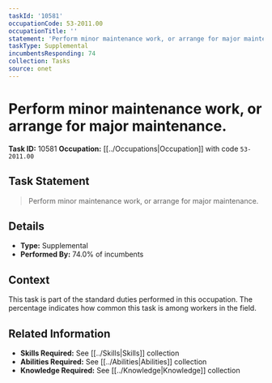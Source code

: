 ```yaml
---
taskId: '10581'
occupationCode: 53-2011.00
occupationTitle: ''
statement: 'Perform minor maintenance work, or arrange for major maintenance.'
taskType: Supplemental
incumbentsResponding: 74
collection: Tasks
source: onet
---
```

# Perform minor maintenance work, or arrange for major maintenance.

**Task ID:** 10581
**Occupation:** [[../Occupations|Occupation]] with code `53-2011.00`

## Task Statement

> Perform minor maintenance work, or arrange for major maintenance.

## Details

- **Type:** Supplemental
- **Performed By:** 74.0% of incumbents

## Context

This task is part of the standard duties performed in this occupation. The percentage indicates how common this task is among workers in the field.

## Related Information

- **Skills Required:** See [[../Skills|Skills]] collection
- **Abilities Required:** See [[../Abilities|Abilities]] collection
- **Knowledge Required:** See [[../Knowledge|Knowledge]] collection
